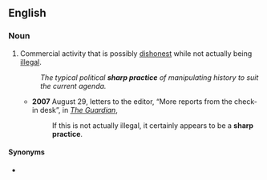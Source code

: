 ==English==

===Noun===
{{en-noun|~}}

# Commercial activity that is possibly [[dishonest]] while not actually being [[illegal]].
#: ''The typical political '''sharp practice''' of manipulating history to suit the current agenda.''
#* '''2007''' August 29, letters to the editor, “More reports from the check-in desk”, in ''[[w:The Guardian|The Guardian]]'',
#*: If this is not actually illegal, it certainly appears to be a '''sharp practice'''.

====Synonyms====
* {{l|en|bad faith}}